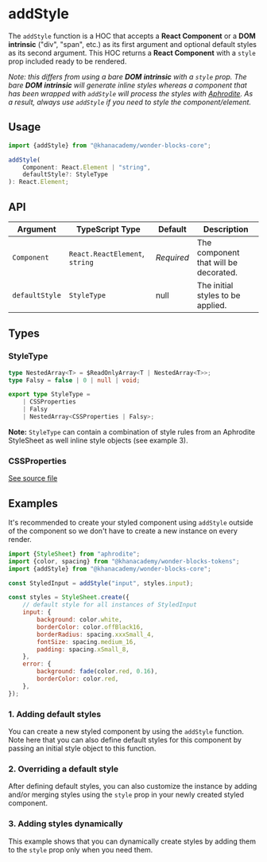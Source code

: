 
<Meta of={AddStyleStories} />


# addStyle

The `addStyle` function is a HOC that accepts a **React Component** or a **DOM**
**intrinsic** ("div", "span", etc.) as its first argument and optional default
styles as its second argument. This HOC returns a **React Component** with a
`style` prop included ready to be rendered.

*Note: this differs from using a bare **DOM** **intrinsic** with a `style`
prop. The bare **DOM** **intrinsic** will generate inline styles whereas a
component that has been wrapped with `addStyle` will process the styles with
[Aphrodite](https://github.com/Khan/aphrodite). As a result, always use
`addStyle` if you need to style the component/element.*

## Usage

```js
import {addStyle} from "@khanacademy/wonder-blocks-core";

addStyle(
    Component: React.Element | "string",
    defaultStyle?: StyleType
): React.Element;
```

## API

| Argument       | TypeScript Type           | Default    | Description                           |
| -------------- | ------------------------------ | ---------- | ------------------------------------- |
| `Component`    | `React.ReactElement`, `string` | *Required* | The component that will be decorated. |
| `defaultStyle` | `StyleType`                    | null       | The initial styles to be applied.     |

## Types

### StyleType

```ts
type NestedArray<T> = $ReadOnlyArray<T | NestedArray<T>>;
type Falsy = false | 0 | null | void;

export type StyleType =
    | CSSProperties
    | Falsy
    | NestedArray<CSSProperties | Falsy>;
```

**Note:** `StyleType` can contain a combination of style rules from an Aphrodite
StyleSheet as well inline style objects (see example 3).

### CSSProperties

[See source file](https://github.com/Khan/wonder-blocks/blob/main/flow-typed/aphrodite.flow.js#L13)

## Examples

It's recommended to create your styled component using `addStyle` outside of the
component so we don't have to create a new instance on every render.

```js
import {StyleSheet} from "aphrodite";
import {color, spacing} from "@khanacademy/wonder-blocks-tokens";
import {addStyle} from "@khanacademy/wonder-blocks-core";

const StyledInput = addStyle("input", styles.input);

const styles = StyleSheet.create({
    // default style for all instances of StyledInput
    input: {
        background: color.white,
        borderColor: color.offBlack16,
        borderRadius: spacing.xxxSmall_4,
        fontSize: spacing.medium_16,
        padding: spacing.xSmall_8,
    },
    error: {
        background: fade(color.red, 0.16),
        borderColor: color.red,
    },
});
```

### 1. Adding default styles

You can create a new styled component by using the `addStyle` function. Note
here that you can also define default styles for this component by passing an
initial style object to this function.

<Canvas withSource="open">
  <Story of={AddStyleStories.WithDefaultStyle} />
</Canvas>

### 2. Overriding a default style

After defining default styles, you can also customize the instance by adding
and/or merging styles using the `style` prop in your newly created styled
component.

<Canvas withSource="open">
  <Story of={AddStyleStories.OverrideStyles} />
</Canvas>

### 3. Adding styles dynamically

This example shows that you can dynamically create styles by adding them to the
`style` prop only when you need them.

<Canvas withSource="open">
  <Story of={AddStyleStories.AddingStylesDynamically} />
</Canvas>
